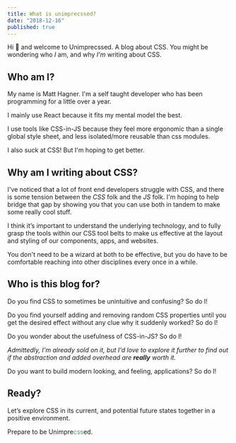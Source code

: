 ```yaml
---
title: What is unimprecssed? 
date: "2018-12-16"
published: true
---
```


Hi 👋 and welcome to Unimprecssed. A blog about CSS. You might be wondering who
*I* am, and why
*I'm* writing about CSS.

## Who am I?
My name is Matt Hagner. I'm a self taught developer who has been programming for
a little over a year. 

I mainly use React because it fits my mental model the
best.

I use tools like CSS-in-JS because they feel more ergonomic than a single global style sheet, and less isolated/more reusable than css modules. 

I also suck at CSS! But I'm hoping to get better.

## Why am I writing about CSS?

I've noticed that a lot of front end developers struggle with CSS, and there is
some tension between the *CSS* folk and the *JS* folk. I'm hoping to help bridge
that gap by showing you that you can use both in tandem to make some really cool
stuff. 

I think it’s important to understand the underlying technology, and to fully grasp the tools within our CSS tool belts to make us effective at the layout and styling of our components, apps, and websites. 

You don't need to be a wizard at both to be effective, but you do have to be comfortable
reaching into other disciplines every once in a while.

## Who is this blog for?

Do you find CSS to sometimes be unintuitive and confusing? So do I!

Do you find yourself adding and removing random CSS properties until you get the desired
effect without any clue why it suddenly worked? So do I!

Do you wonder about the usefulness of CSS-in-JS? So do I! 

_Admittedly, I'm already sold on it, but I'd love to explore it further to find out if the
abstraction and added overhead are **really** worth it._

Do you want to build modern looking, and feeling, applications? So do I!

## Ready?

Let’s explore CSS in its current, and potential future states together in a positive environment. 

Prepare to be Unimpre<span style="color: #5b9663;">css</span>ed. 
